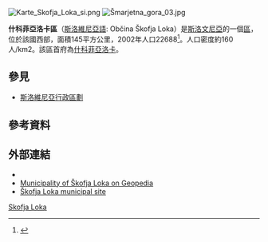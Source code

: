 [[File:Karte_Skofja_Loka_si.png|thumb]]
[[File:Šmarjetna_gora_03.jpg|thumb]]

'''什科菲亞洛卡區'''（[[斯洛維尼亞語|斯洛維尼亞語]]: Občina Škofja Loka）是[[斯洛文尼亞|斯洛文尼亞]]的一個[[斯洛維尼亞行政區劃|區]]，位於該國西部，面積145平方公里，2002年人口22688<ref>{{Cite web |url=http://www.stat.si/popis2002/en/ |title=Statistical Office of the Republic of Slovenia, census of 2002 |accessdate=2017-02-24 |archive-date=2016-12-18 |archive-url=https://web.archive.org/web/20161218144633/http://www.stat.si/popis2002/en/ |dead-url=yes }}</ref>。人口密度約160人/km2。該區首府為[[什科菲亞洛卡|什科菲亞洛卡]]。

==參見==
*[[斯洛維尼亞行政區劃|斯洛維尼亞行政區劃]]

==參考資料==
{{Reflist}}

==外部連結==
*{{commons and category-inline}}
*[http://www.geopedia.si/#T105_F408:122_x444651.5_y114102_s12_b4 Municipality of Škofja Loka on Geopedia] {{Wayback|url=http://www.geopedia.si/#T105_F408:122_x444651.5_y114102_s12_b4 |date=20170729183600 }}
*[http://www.skofjaloka.si/ Škofja Loka municipal site] {{Wayback|url=http://www.skofjaloka.si/ |date=20170215171701 }}

{{Slovenia-geo-stub}}
[[Category:斯洛維尼亞區份|Skofja Loka]]
